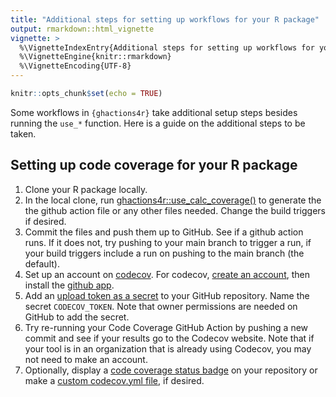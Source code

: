```yaml
---
title: "Additional steps for setting up workflows for your R package"
output: rmarkdown::html_vignette
vignette: >
  %\VignetteIndexEntry{Additional steps for setting up workflows for your R package}
  %\VignetteEngine{knitr::rmarkdown}
  %\VignetteEncoding{UTF-8}
---
```


```r
knitr::opts_chunk$set(echo = TRUE)
```

Some workflows in `{ghactions4r}` take additional setup steps besides running the `use_*` function. Here is a guide on the additional steps to be taken.

## Setting up code coverage for your R package

1) Clone your R package locally.
2) In the local clone, run [ghactions4r::use_calc_coverage()](https://nmfs-fish-tools.github.io/ghactions4r/reference/use_calc_coverage.html) to generate the the github action file or any other files needed. Change the build triggers if desired.
3) Commit the files and push them up to GitHub. See if a github action runs. If it does not, try pushing to your main branch to trigger a run, if your build triggers include a run on pushing to the main branch (the default).
4) Set up an account on [codecov](https://about.codecov.io/). For codecov, [create an account](https://docs.codecov.com/docs/github-2-getting-a-codecov-account-and-uploading-coverage#create-a-codecov-account), then install the [github app](https://docs.codecov.com/docs/github-2-getting-a-codecov-account-and-uploading-coverage#install-the-github-app-integration).
5) Add an [upload token as a secret](https://docs.codecov.com/docs/adding-the-codecov-token) to your GitHub repository. Name the secret `CODECOV_TOKEN`. Note that owner permissions are needed on GitHub to add the secret.
6) Try re-running your Code Coverage GitHub Action by pushing a new commit and see if your results go to the Codecov website. Note that if your tool is in an organization that is already using Codecov, you may not need to make an account.
7) Optionally, display a [code coverage status badge](https://docs.codecov.com/docs/status-badges) on your repository or make a [custom codecov.yml file](https://docs.codecov.com/docs/codecovyml-reference#coverage), if desired.
